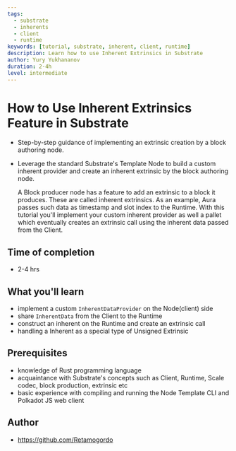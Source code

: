 ```yaml
---
tags:
  - substrate
  - inherents
  - client
  - runtime
keywords: [tutorial, substrate, inherent, client, runtime]
description: Learn how to use Inherent Extrinsics in Substrate
author: Yury Yukhananov
duration: 2-4h
level: intermediate
---
```


# How to Use Inherent Extrinsics Feature in Substrate

- Step-by-step guidance of implementing an extrinsic creation by a block authoring node.
- Leverage the standard Substrate's Template Node to build a custom inherent provider and create an inherent extrinsic by the block authoring node.
  
  A Block producer node has a feature to add an extrinsic to a block it produces.
  These are called inherent extrinsics.
  As an example, Aura passes such data as timestamp and slot index to the Runtime.
  With this tutorial you'll implement your custom inherent provider as well a pallet which eventually creates an extrinsic call using the inherent data passed from the Client. 

## Time of completion

- 2-4 hrs

## What you'll learn
- implement a custom ```InherentDataProvider``` on the Node(client) side
- share ```InherentData``` from the Client to the Runtime
- construct an inherent on the Runtime and create an extrinsic call
- handling a Inherent as a special type of Unsigned Extrinsic

## Prerequisites
- knowledge of Rust programming language
- acquaintance with Substrate's concepts such as Client, Runtime, Scale codec, block production, extrinsic etc
- basic experience with compiling and running the Node Template CLI and Polkadot JS web client

## Author

- https://github.com/Retamogordo
